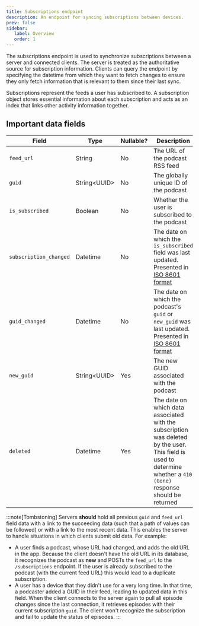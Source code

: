 ```yaml
---
title: Subscriptions endpoint
description: An endpoint for syncing subscriptions between devices.
prev: false
sidebar:
   label: Overview
   order: 1
---
```



<CoreEndpoint />

The subscriptions endpoint is used to synchronize subscriptions between a server and connected clients. The server is treated as the authoritative source for subscription information. Clients can query the endpoint by specifying the datetime from which they want to fetch changes to ensure they only fetch information that is relevant to them since their last sync.

Subscriptions represent the feeds a user has subscribed to. A subscription object stores essential information about each subscription and acts as an index that links other activity information together.

## Important data fields

| Field                  | Type           | Nullable? | Description                                                                                                                                                         |
| ---------------------- | -------------- | --------- | ------------------------------------------------------------------------------------------------------------------------------------------------------------------- |
| `feed_url`             | String         | No        | The URL of the podcast RSS feed                                                                                                                                     |
| `guid`                 | String\<UUID\> | No        | The globally unique ID of the podcast                                                                                                                               |
| `is_subscribed`        | Boolean        | No        | Whether the user is subscribed to the podcast                                                                                                                       |
| `subscription_changed` | Datetime       | No        | The date on which the `is_subscribed` field was last updated. Presented in [ISO 8601 format]                                                                        |
| `guid_changed`         | Datetime       | No        | The date on which the podcast's `guid` or `new_guid` was last updated. Presented in [ISO 8601 format]                                                               |
| `new_guid`             | String\<UUID\> | Yes       | The new GUID associated with the podcast                                                                                                                            |
| `deleted`              | Datetime       | Yes       | The date on which data associated with the subscription was deleted by the user. This field is used to determine whether a `410 (Gone)` response should be returned |

:::note[Tombstoning]
Servers **should** hold all previous `guid` and `feed_url` field data with a link to the succeeding data (such that a path of values can be followed) or with a link to the most recent data. This enables the server to handle situations in which clients submit old data. For example:
* A user finds a podcast, whose URL had changed, and adds the old URL in the app. Because the client doesn't have the old URL in its database, it recognizes the podcast as **new** and POSTs the `feed_url` to the `/subscriptions` endpoint. If the user is already subscribed to the podcast (with the current feed URL) this would lead to a duplicate subscription.
* A user has a device that they didn't use for a very long time. In that time, a podcaster added a GUID in their feed, leading to updated data in this field. When the client connects to the server again to pull all episode changes since the last connection, it retrieves episodes with their current subscription `guid`. The client won't recognize the subscription and fail to update the status of episodes.
:::

[ISO 8601 format]: https://www.iso.org/iso-8601-date-and-time-format.html
